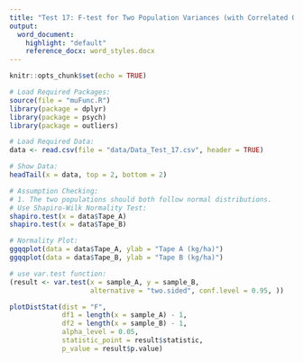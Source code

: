 ```yaml
---
title: "Test 17: F-test for Two Population Variances (with Correlated Observations)"
output:
  word_document:
    highlight: "default"
    reference_docx: word_styles.docx
---
```


```r
knitr::opts_chunk$set(echo = TRUE)
```

```r
# Load Required Packages:
source(file = "muFunc.R")
library(package = dplyr)
library(package = psych)
library(package = outliers)

# Load Required Data:
data <- read.csv(file = "data/Data_Test_17.csv", header = TRUE)

# Show Data:
headTail(x = data, top = 2, bottom = 2)
```

```r
# Assumption Checking:
# 1. The two populations should both follow normal distributions.
# Use Shapiro-Wilk Normality Test:
shapiro.test(x = data$Tape_A)
shapiro.test(x = data$Tape_B)

# Normality Plot:
ggqqplot(data = data$Tape_A, ylab = "Tape A (kg/ha)")
ggqqplot(data = data$Tape_B, ylab = "Tape B (kg/ha)")
```

```r
# use var.test function:
(result <- var.test(x = sample_A, y = sample_B, 
                    alternative = "two.sided", conf.level = 0.95, ))

plotDistStat(dist = "F",
             df1 = length(x = sample_A) - 1,
             df2 = length(x = sample_B) - 1,
             alpha_level = 0.05,
             statistic_point = result$statistic,
             p_value = result$p.value)
```
